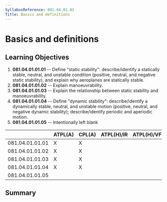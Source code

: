 ```yaml
---
SyllabusReference: 081.04.01.01
Title: Basics and definitions
---
```


# Basics and definitions

## Learning Objectives

1.  **081.04.01.01.01** -- Define "static stability": describe/identify a
    statically stable, neutral, and unstable condition (positive, neutral, and
    negative static stability), and explain why aeroplanes are statically stable.
2.  **081.04.01.01.02** -- Explain manoeuvrability.
3.  **081.04.01.01.03** -- Explain the relationship between static stability and
    manoeuvrability.
4.  **081.04.01.01.04** -- Define "dynamic stability": describe/identify a
    dynamically stable, neutral, and unstable motion (positive, neutral, and
    negative dynamic stability); describe/identify periodic and aperiodic motion.
5.  **081.04.01.01.05** -- Intentionally left blank

|                 | ATPL(A) | CPL(A) | ATPL(H)/IR | ATPL(H)/VFR | CPL(H) | IR  | CBIR(A) |
| --------------- | ------- | ------ | ---------- | ----------- | ------ | --- | ------- |
| 081.04.01.01.01 | X       | X      |            |             |        |     |         |
| 081.04.01.01.02 | X       | X      |            |             |        |     |         |
| 081.04.01.01.03 | X       | X      |            |             |        |     |         |
| 081.04.01.01.04 | X       | X      |            |             |        |     |         |
| 081.04.01.01.05 |         |        |            |             |        |     |         |

## Summary
